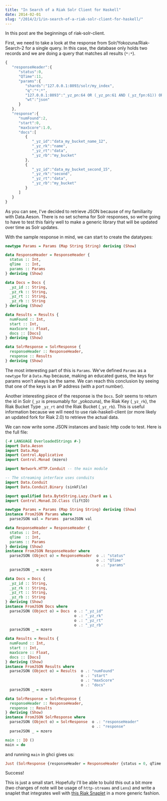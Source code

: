```yaml
---
title: "In Search of a Riak Solr Client for Haskell"
date: 2014-02-01
slug: "/2014/2/1/in-search-of-a-riak-solr-client-for-haskell/"
---
```



In this post are the beginnings of riak-solr-client.

First, we need to take a look at the response from Solr/Yokozuna/Riak-Search-2 for a single query. In this case, the database only holds two records and we are doing a query that matches all results (`*:*`).

```javascript
{
   "responseHeader":{
      "status":0,
      "QTime":11,
      "params":{
         "shards":"127.0.0.1:8093/solr/my_index",
         "q":"*:*",
         "127.0.0.1:8093":"_yz_pn:64 OR (_yz_pn:61 AND (_yz_fpn:61)) OR _yz_pn:60 OR _yz_pn:57 OR _yz_pn:54 OR _yz_pn:51 OR _yz_pn:48 OR _yz_pn:45 OR _yz_pn:42 OR _yz_pn:39 OR _yz_pn:36 OR _yz_pn:33 OR _yz_pn:30 OR _yz_pn:27 OR _yz_pn:24 OR _yz_pn:21 OR _yz_pn:18 OR _yz_pn:15 OR _yz_pn:12 OR _yz_pn:9 OR _yz_pn:6 OR _yz_pn:3",
         "wt":"json"
      }
   },
   "response":{
      "numFound":2,
      "start":0,
      "maxScore":1.0,
      "docs":[
         {
            "_yz_id":"data_my_bucket_name_12",
            "_yz_rk":"name",
            "_yz_rt":"data",
            "_yz_rb":"my_bucket"
         },
         {
            "_yz_id":"data_my_bucket_second_15",
            "_yz_rk":"second",
            "_yz_rt":"data",
            "_yz_rb":"my_bucket"
         }
      ]
   }
}
```

As you can see, I’ve decided to retrieve JSON because of my familiarity with
Data.Aeson. There is no set schema for Solr responses, so we’re going to have to
test this fairly well to make a generic library that will be updated over time
as Solr updates.

With the sample response in mind, we can start to create the datatypes:

```haskell
newtype Params = Params (Map String String) deriving (Show)

data ResponseHeader = ResponseHeader {
  status :: Int,
  qTime  :: Int,
  params :: Params
} deriving (Show)

data Docs = Docs {
  _yz_id :: String,
  _yz_rk :: String,
  _yz_rt :: String,
  _yz_rb :: String
} deriving (Show)

data Results = Results {
  numFound :: Int,
  start :: Int,
  maxScore :: Float,
  docs :: [Docs]
} deriving (Show)

data SolrResponse = SolrResponse {
  responseHeader :: ResponseHeader,
  response :: Results
} deriving (Show)
```

The most interesting part of this is `Params`. We’ve defined `Params` as a
`newtype` for a `Data.Map` because, making an educated guess, the keys for
params won’t always be the same. We can reach this conclusion by seeing that one
of the keys is an IP address (with a port number).

Another interesting piece of the response is the `Docs`. Solr seems to return
the id in Solr (`_yz` is presumably for _yokozuna), the Riak Key (`_yz_rk`), the
Riak Bucket Type `_yz_rt` and the Riak Bucket (`_yz_rb`). This is useful
information because we will need to use riak-haskell-client (or more likely an
updated fork for Riak 2.0) to retrieve the actual data.

We can now write some JSON instances and basic http code to test. Here is the
full file:

```haskell
{-# LANGUAGE OverloadedStrings #-}
import Data.Aeson
import Data.Map
import Control.Applicative
import Control.Monad (mzero)

import Network.HTTP.Conduit -- the main module

-- The streaming interface uses conduits
import Data.Conduit
import Data.Conduit.Binary (sinkFile)

import qualified Data.ByteString.Lazy.Char8 as L
import Control.Monad.IO.Class (liftIO)

newtype Params = Params (Map String String) deriving (Show)
instance FromJSON Params where
  parseJSON val = Params  parseJSON val

data ResponseHeader = ResponseHeader {
  status :: Int,
  qTime  :: Int,
  params :: Params
} deriving (Show)
instance FromJSON ResponseHeader where
  parseJSON (Object o) = ResponseHeader  o .: "status"
                                         o .: "QTime"
                                         o .: "params"
  parseJSON _ = mzero

data Docs = Docs {
  _yz_id :: String,
  _yz_rk :: String,
  _yz_rt :: String,
  _yz_rb :: String
} deriving (Show)
instance FromJSON Docs where
  parseJSON (Object o) = Docs  o .: "_yz_id"
                               o .: "_yz_rk"
                               o .: "_yz_rt"
                               o .: "_yz_rb"
  parseJSON _ = mzero

data Results = Results {
  numFound :: Int,
  start :: Int,
  maxScore :: Float,
  docs :: [Docs]
} deriving (Show)
instance FromJSON Results where
  parseJSON (Object o) = Results  o .: "numFound"
                                  o .: "start"
                                  o .: "maxScore"
                                  o .: "docs"
  parseJSON _ = mzero

data SolrResponse = SolrResponse {
  responseHeader :: ResponseHeader,
  response :: Results
} deriving (Show)
instance FromJSON SolrResponse where
  parseJSON (Object o) = SolrResponse  o .: "responseHeader"
                                       o .: "response"
  parseJSON _ = mzero

main :: IO ()
main = do
```

and running `main` in ghci gives us:

```haskell
Just (SolrResponse {responseHeader = ResponseHeader {status = 0, qTime = 8, params = Params (fromList [("127.0.0.1:8093","_yz_pn:63 OR (_yz_pn:60 AND (_yz_fpn:60)) OR _yz_pn:59 OR _yz_pn:56 OR _yz_pn:53 OR _yz_pn:50 OR _yz_pn:47 OR _yz_pn:44 OR _yz_pn:41 OR _yz_pn:38 OR _yz_pn:35 OR _yz_pn:32 OR _yz_pn:29 OR _yz_pn:26 OR _yz_pn:23 OR _yz_pn:20 OR _yz_pn:17 OR _yz_pn:14 OR _yz_pn:11 OR _yz_pn:8 OR _yz_pn:5 OR _yz_pn:2"),("q","*:*"),("shards","127.0.0.1:8093/solr/my_index"),("wt","json")])}, response = Results {numFound = 2, start = 0, maxScore = 1.0, docs = [Docs {_yz_id = "data_my_bucket_name_11", _yz_rk = "name", _yz_rt = "data", _yz_rb = "my_bucket"},Docs {_yz_id = "data_my_bucket_second_14", _yz_rk = "second", _yz_rt = "data", _yz_rb = "my_bucket"}]}})
```

Success!

This is just a small start. Hopefully I'll be able to build this out a bit more
(two changes of note will be usage of `http-streams` and `Lens`) and write a
snaplet that integrates well with [this Riak
Snaplet](https://github.com/ChristopherBiscardi/snaplet-riak-2) in a more
generic fashion.
